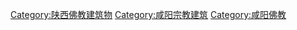 [[Category:陕西佛教建筑物|Category:陕西佛教建筑物]]
[[Category:咸阳宗教建筑|Category:咸阳宗教建筑]]
[[Category:咸阳佛教|Category:咸阳佛教]]